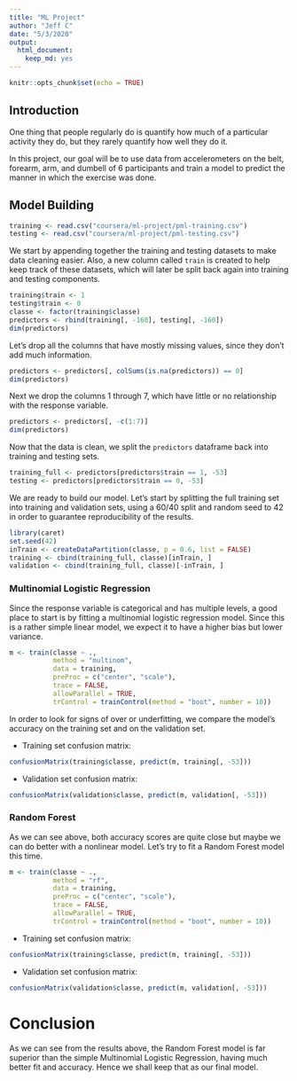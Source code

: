 ---
title: "ML Project"
author: "Jeff C"
date: "5/3/2020"
output:
  html_document:
    keep_md: yes
---

```{r setup, include=FALSE}
knitr::opts_chunk$set(echo = TRUE)
```

## Introduction
One thing that people regularly do is quantify how much of a particular activity they do, but they rarely quantify how well they do it.  

In this project, our goal will be to use data from accelerometers on the belt, forearm, arm, and dumbell of 6 participants and train a model to predict the manner in which the exercise was done.

## Model Building
```{r}
training <- read.csv("coursera/ml-project/pml-training.csv")
testing <- read.csv("coursera/ml-project/pml-testing.csv")
```

We start by appending together the training and testing datasets to make data cleaning easier. Also, a new column called `train` is created to help keep track of these datasets, which will later be split back again into training and testing components.  
```{r}
training$train <- 1
testing$train <- 0
classe <- factor(training$classe)
predictors <- rbind(training[, -160], testing[, -160])
dim(predictors)
```

Let's drop all the columns that have mostly missing values, since they don't add much information.
```{r}
predictors <- predictors[, colSums(is.na(predictors)) == 0]
dim(predictors)
```

Next we drop the columns 1 through 7, which have little or no relationship with the response variable.
```{r}
predictors <- predictors[, -c(1:7)]
dim(predictors)
```

Now that the data is clean, we split the `predictors` dataframe back into training and testing sets.
```{r}
training_full <- predictors[predictors$train == 1, -53]
testing <- predictors[predictors$train == 0, -53]
```

We are ready to build our model. Let's start by splitting the full training set into training and validation sets, using a 60/40 split and random seed to 42 in order to guarantee reproducibility of the results.
```{r}
library(caret)
set.seed(42)
inTrain <- createDataPartition(classe, p = 0.6, list = FALSE)
training <- cbind(training_full, classe)[inTrain, ]
validation <- cbind(training_full, classe)[-inTrain, ]
```

### Multinomial Logistic Regression
Since the response variable is categorical and has multiple levels, a good place to start is by fitting a multinomial logistic regression model. Since this is a rather simple linear model, we expect it to have a higher bias but lower variance.
```{r}
m <- train(classe ~ .,
           method = "multinom",
           data = training,
           preProc = c("center", "scale"),
           trace = FALSE,
           allowParallel = TRUE,
           trControl = trainControl(method = "boot", number = 10))
```

In order to look for signs of over or underfitting, we compare the model's accuracy on the training set and on the validation set.  

* Training set confusion matrix:
```{r}
confusionMatrix(training$classe, predict(m, training[, -53]))
```

* Validation set confusion matrix:
```{r}
confusionMatrix(validation$classe, predict(m, validation[, -53]))
```

### Random Forest
As we can see above, both accuracy scores are quite close but maybe we can do better with a nonlinear model. Let's try to fit a Random Forest model this time.
```{r}
m <- train(classe ~ .,
           method = "rf",
           data = training,
           preProc = c("center", "scale"),
           trace = FALSE,
           allowParallel = TRUE,
           trControl = trainControl(method = "boot", number = 10))
```

* Training set confusion matrix:
```{r}
confusionMatrix(training$classe, predict(m, training[, -53]))
```

* Validation set confusion matrix:
```{r}
confusionMatrix(validation$classe, predict(m, validation[, -53]))
```

# Conclusion
As we can see from the results above, the Random Forest model is far superior than the simple Multinomial Logistic Regression, having much better fit and accuracy. Hence we shall keep that as our final model.